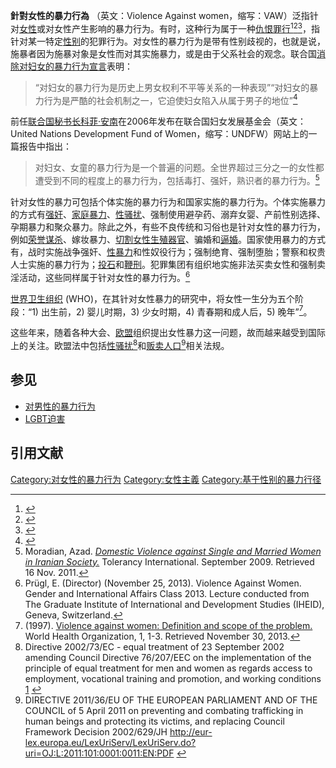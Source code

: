 {{針對女性的暴力行為}}
'''針對女性的暴力行為''' （英文：Violence Against women，缩写：VAW）泛指针对[[女性|女性]]或对女性产生影响的暴力行为。有时，这种行为属于一种[[仇恨罪行|仇恨罪行]]<ref>{{Cite book |url=http://books.google.com/books?id=2YdCbgXjr-EC&pg=PA405 |chapter=Hate Crime Statutes: A Promising Tool for Fighting Violence Against Women |first=Marguerite |last=Angelari |title=Pornography, sex work, and hate speech |editor=Karen J. Maschke |publisher=Taylor & Francis |year=1997 |access-date=2014-11-18 |archive-date=2014-03-28 |archive-url=https://web.archive.org/web/20140328232246/http://books.google.com/books?id=2YdCbgXjr-EC&pg=PA405 |dead-url=no }}</ref><ref>{{Cite book |url=http://books.google.com/books?id=DiBIZcx1nPcC&pg=PA58 |title=Hate Crimes: Causes, Controls, and Controversies |first=Phyllis B. |last=Gerstenfeld |year=2013 |publisher=Sage |access-date=2014-11-18 |archive-date=2014-03-28 |archive-url=https://web.archive.org/web/20140328232858/http://books.google.com/books?id=DiBIZcx1nPcC&pg=PA58 |dead-url=no }}</ref><ref>{{Cite book |url=http://books.google.com/books?id=2ZNnXj_SbOsC&pg=PA271 |title=Hate and bias crime: a reader |editor=Barbara Perry |year=2003 |publisher=Psychology Press |first=Beverly |last=McPhail |chapter=Gender-Bias Hate Crimes: A Review |access-date=2014-11-18 |archive-date=2014-03-28 |archive-url=https://web.archive.org/web/20140328234125/http://books.google.com/books?id=2ZNnXj_SbOsC&pg=PA271 |dead-url=no }}</ref>，指针对某一特定[[性别|性别]]的犯罪行为。对女性的暴力行为是带有性别歧视的，也就是说，施暴者因为施暴对象是女性而对其实施暴力，或是由于父系社会的观念。联合国[[消除对妇女的暴力行为宣言|消除对妇女的暴力行为宣言]]表明：<blockquote>“对妇女的暴力行为是历史上男女权利不平等关系的一种表现”“对妇女的暴力行为是严酷的社会机制之一，它迫使妇女陷入从属于男子的地位”<ref>{{cite web|author= |url=http://www.un.org/en/ga/search/view_doc.asp?symbol=A/RES/48/104&referer=http://www.un.org/depts/dhl/resguide/r48_resolutions_table_eng.htm&Lang=C |title=A/RES/48/104 - 消除对妇女的暴力行为宣言|publisher=United Nations General Assembly |accessdate=2014-08-06}}</ref></blockquote>
前任[[联合国秘书长|联合国秘书长]][[科菲·安南|科菲·安南]]在2006年发布在联合国妇女发展基金会（英文：United Nations Development Fund of Women，缩写：UNDFW）网站上的一篇报告中指出：<blockquote>对妇女、女童的暴力行为是一个普遍的问题。全世界超过三分之一的女性都遭受到不同的程度上的暴力行为，包括毒打、强奸，熟识者的暴力行为。<ref name=Moradian>Moradian, Azad. [http://en.tolerancy.org/index.php?option=com_content&view=article&id=176:2009-09-15-08-37-55&catid=43:events-a-reports&Itemid=90 ''Domestic Violence against Single and Married Women in Iranian Society.''] {{Wayback|url=http://en.tolerancy.org/index.php?option=com_content&view=article&id=176:2009-09-15-08-37-55&catid=43:events-a-reports&Itemid=90 |date=20120425230632 }} Tolerancy International. September 2009. Retrieved 16 Nov. 2011.</ref></blockquote>

针对女性的暴力可包括个体实施的暴力行为和国家实施的暴力行为。个体实施暴力的方式有[[强奸|强奸]]、[[家庭暴力|家庭暴力]]、[[性骚扰|性骚扰]]、强制使用避孕药、溺弃女婴、产前性别选择、孕期暴力和聚众暴力。除此之外，有些不良传统和习俗也是针对女性的暴力行为，例如[[荣誉谋杀|荣誉谋杀]]、嫁妆暴力、[[女陰殘割|切割女性生殖器官]]、骗婚和[[强迫婚姻|逼婚]]。国家使用暴力的方式有，战时实施战争强奸、[[性暴力|性暴力]]和性奴役行为；强制绝育、强制堕胎；警察和权贵人士实施的暴力行为；[[投石|投石]]和[[鞭刑|鞭刑]]。犯罪集团有组织地实施非法买卖女性和强制卖淫活动，这些同样属于针对女性的暴力行为。<ref name="Prügl, E. 2013">Prügl, E. (Director) (November 25, 2013). Violence Against Women. Gender and International Affairs Class 2013. Lecture conducted from The Graduate Institute of International and Development Studies (IHEID), Geneva, Switzerland.</ref>

[[世界卫生组织|世界卫生组织]] (WHO)，在其针对女性暴力的研究中，将女性一生分为五个阶段：“1) 出生前，2) 婴儿时期，3) 少女时期，4) 青春期和成人后，5) 晚年”<ref>(1997). [http://www.who.int/gender/violence/v4.pdf Violence against women: Definition and scope of the problem.] {{Wayback|url=http://www.who.int/gender/violence/v4.pdf |date=20181130173014 }} World Health Organization, 1, 1-3. Retrieved November 30, 2013.</ref>。

这些年来，随着各种大会、[[欧盟|欧盟]]组织提出女性暴力这一问题，故而越来越受到国际上的关注。欧盟法中包括[[性骚扰|性骚扰]]<ref>Directive 2002/73/EC - equal treatment of 23 September 2002 amending Council Directive 76/207/EEC on the implementation of the principle of equal treatment for men and women as regards access to employment, vocational training and promotion, and working conditions [http://eur-lex.europa.eu/LexUriServ/LexUriServ.do?uri=CONSLEG:1976L0207:20021005:EN:PDF] {{Wayback|url=http://eur-lex.europa.eu/LexUriServ/LexUriServ.do?uri=CONSLEG:1976L0207:20021005:EN:PDF |date=20140204010321 }}</ref>和[[贩卖人口|贩卖人口]]<ref>DIRECTIVE 2011/36/EU OF THE EUROPEAN PARLIAMENT AND OF THE COUNCIL of 5 April 2011 on preventing and combating trafficking in human beings and protecting its victims, and replacing Council Framework Decision 2002/629/JH      http://eur-lex.europa.eu/LexUriServ/LexUriServ.do?uri=OJ:L:2011:101:0001:0011:EN:PDF {{Wayback|url=http://eur-lex.europa.eu/LexUriServ/LexUriServ.do?uri=OJ:L:2011:101:0001:0011:EN:PDF |date=20171126053004 }}</ref>相关法规。

==参见==
{{portal|心理学}}
*[[对男性的暴力行为|对男性的暴力行为]]
*[[LGBT迫害|LGBT迫害]]

==引用文献==
{{reflist|2}}
{{自由女性主義}}
[[Category:对女性的暴力行为|Category:对女性的暴力行为]]
[[Category:女性主義|Category:女性主義]]
[[Category:基于性别的暴力行径|Category:基于性别的暴力行径]]